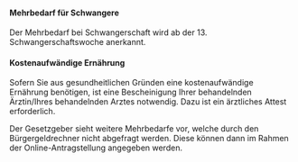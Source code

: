 #### Mehrbedarf für Schwangere

Der Mehrbedarf bei Schwangerschaft wird ab der 13. Schwangerschaftswoche anerkannt.

#### Kostenaufwändige Ernährung

Sofern Sie aus gesundheitlichen Gründen eine kostenaufwändige Ernährung benötigen, ist eine Bescheinigung Ihrer behandelnden Ärztin/Ihres behandelnden Arztes notwendig. Dazu ist ein ärztliches Attest erforderlich.

Der Gesetzgeber sieht weitere Mehrbedarfe vor, welche durch den Bürgergeldrechner nicht abgefragt werden. Diese können dann im Rahmen der Online-Antragstellung angegeben werden.
